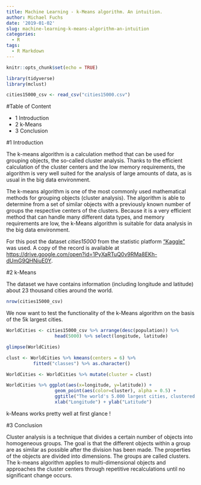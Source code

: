 ```yaml
---
title: Machine Learning - k-Means algorithm. An intuition.
author: Michael Fuchs
date: '2019-01-02'
slug: machine-learning-k-means-algorithm-an-intuition
categories:
  - R
tags:
  - R Markdown
---
```


```r
knitr::opts_chunk$set(echo = TRUE)
```


```r
library(tidyverse)
library(mclust)
```
```r
cities15000_csv <- read_csv("cities15000.csv")
```


#Table of Content

+ 1 Introduction
+ 2 k-Means 
+ 3 Conclusion

#1 Introduction

The k-means algorithm is a calculation method that can be used for grouping objects, the so-called cluster analysis. Thanks to the efficient calculation of the cluster centers and the low memory requirements, the algorithm is very well suited for the analysis of large amounts of data, as is usual in the big data environment.

The k-means algorithm is one of the most commonly used mathematical methods for grouping objects (cluster analysis). The algorithm is able to determine from a set of similar objects with a previously known number of groups the respective centers of the clusters. Because it is a very efficient method that can handle many different data types, and memory requirements are low, the k-Means algorithm is suitable for data analysis in the big data environment.

For this post the dataset *cities15000* from the statistic platform ["Kaggle"](https://www.kaggle.com) was used. A copy of the record is available at  <https://drive.google.com/open?id=1PyXaRTuQ0v9RMa8EKh-dUmG9QHNiuE0Y>.


#2 k-Means

The dataset we have contains information (including longitude and latitude) about 23 thousand cities around the world.

```r
nrow(cities15000_csv)
```


We now want to test the functionality of the k-Means algorithm on the basis of the 5k largest cities.

```r
WorldCities <- cities15000_csv %>% arrange(desc(population)) %>%
                  head(5000) %>% select(longitude, latitude)

glimpse(WorldCities)
```
```r
clust <- WorldCities %>% kmeans(centers = 6) %>%
          fitted("classes") %>% as.character()

WorldCities <- WorldCities %>% mutate(cluster = clust)

WorldCities %>% ggplot(aes(x=longitude, y=latitude)) + 
                  geom_point(aes(color=cluster), alpha = 0.5) + 
                  ggtitle("The world's 5.000 largest cities, clustered by the 6-means cluster algorithm") +
                  xlab("Longitude") + ylab("Latitude")
```


k-Means works pretty well at first glance !


#3 Conclusion

Cluster analysis is a technique that divides a certain number of objects into homogeneous groups. The goal is that the different objects within a group are as similar as possible after the division has been made. The properties of the objects are divided into dimensions. The groups are called clusters. The k-means algorithm applies to multi-dimensional objects and approaches the cluster centers through repetitive recalculations until no significant change occurs.